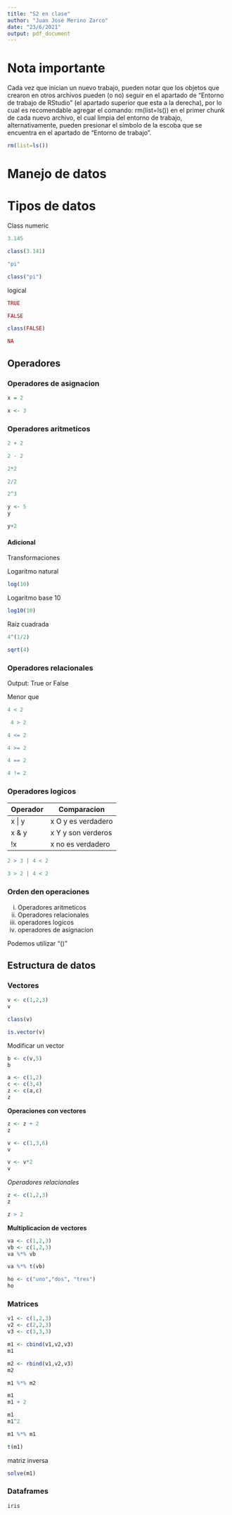 ---
title: "S2 en clase"
author: "Juan José Merino Zarco"
date: "23/6/2021"
output: pdf_document
---

# Nota importante

Cada vez que inician un nuevo trabajo, pueden notar que los objetos que crearon en otros archivos pueden (o no) seguir en el apartado de "Entorno de trabajo de RStudio" (el apartado superior que esta a la derecha), por lo cual es recomendable agregar el comando: rm(list=ls())  en el primer chunk de cada nuevo archivo, el cual limpia del entorno de trabajo, alternativamente, pueden presionar el símbolo de la escoba que se encuentra en el apartado de "Entorno de trabajo". 

```{r}
rm(list=ls())
```


# Manejo de datos

# Tipos de datos

Class numeric

```{r}
3.145
```

```{r}
class(3.141)
```
```{r}
"pi"
```

```{r}
class("pi")
```
logical

```{r}
TRUE
```

```{r}
FALSE
```

```{r}
class(FALSE)
```

```{r}
NA
```

## Operadores

### Operadores de asignacion

```{r}
x = 2
```


```{r}
x <- 3
```

### Operadores aritmeticos

```{r}
2 + 2
```

```{r}
2 - 2
```

```{r}
2*2
```

```{r}
2/2
```

```{r}
2^3
```

```{r}
y <- 5
y
```

```{r}
y+2
```

#### Adicional

Transformaciones

Logaritmo natural

```{r}
log(10)
```
Logaritmo base 10

```{r}
log10(10)
```

Raiz cuadrada

```{r}
4^(1/2)
```

```{r}
sqrt(4)
```

### Operadores relacionales

Output: True or False

Menor que 

```{r}
4 < 2
```

```{r}
 4 > 2
```

```{r}
4 <= 2
```

```{r}
4 >= 2
```

```{r}
4 == 2
```

```{r}
4 != 2
```

### Operadores logicos

Operador | Comparacion
---------| -----------
x \| y   | x O y es verdadero
x & y    | x Y y son verderos
!x       | x no es verdadero

```{r}
2 > 3 | 4 < 2
```

```{r}
3 > 2 | 4 < 2
```

### Orden den operaciones

i) Operadores aritmeticos
ii) Operadores relacionales
iii) operadores logicos
iiii) operadores de asignacion

Podemos utilizar "()"

## Estructura de datos

### Vectores

```{r}
v <- c(1,2,3)
v
```

```{r}
class(v)
```

```{r}
is.vector(v)
```

Modificar un vector

```{r}
b <- c(v,5)
b
```

```{r}
a <- c(1,2)
c <- c(3,4)
z <- c(a,c)
z
```

**Operaciones con vectores**


```{r}
z <- z + 2
z
```

```{r}
v <- c(1,3,6)
v
```

```{r}
v <- v*2
v
```

*Operadores relacionales*

```{r}
z <- c(1,2,3)
z
```

```{r}
z > 2
```

**Multiplicacion de vectores**

```{r}
va <- c(1,2,3)
vb <- c(1,2,3)
va %*% vb
```



```{r}
va %*% t(vb)
```

```{r}
ho <- c("uno","dos", "tres")
ho
```



### Matrices

```{r}
v1 <- c(1,2,3)
v2 <- c(2,2,3)
v3 <- c(3,3,3)
```

```{r}
m1 <- cbind(v1,v2,v3)
m1
```


```{r}
m2 <- rbind(v1,v2,v3)
m2
```


```{r}
m1 %*% m2
```


```{r}
m1
m1 + 2
```

```{r}
m1
m1^2
```


```{r}
m1 %*% m1
```

```{r}
t(m1)
```

matriz inversa 

```{r}
solve(m1)
```


### Dataframes

```{r}
iris
```
















































